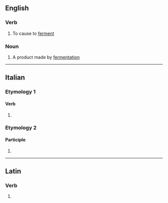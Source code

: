 ==English==

===Verb===
{{en-verb}}

# {{lb|en|transitive|obsolete}} To cause to [[ferment]]

===Noun===
{{en-noun}}

# A product made by [[fermentation]]

----

==Italian==

===Etymology 1===

====Verb====
{{head|it|verb form}}

# {{inflection of|it|fermentare||2|p|pres|indc|;|2|p|impr}}

===Etymology 2===

====Participle====
{{head|it|past participle form|g=f-p}}

# {{feminine plural of|it|fermentato}}

----

==Latin==

===Verb===
{{la-verb-form|fermentāte}}

# {{inflection of|la|fermentō||2|p|pres|actv|impr}}